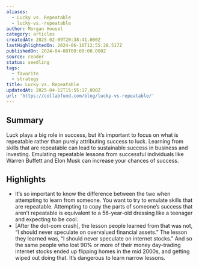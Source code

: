 ```yaml
---
aliases:
  - Lucky vs. Repeatable
  - lucky-vs.-repeatable
author: Morgan Housel
category: articles
createdAt: 2025-02-09T20:38:41.000Z
lastHighlightedOn: 2024-06-16T12:55:28.517Z
publishedOn: 2024-04-08T00:00:00.000Z
source: reader
status: seedling
tags:
  - favorite
  - strategy
title: Lucky vs. Repeatable
updatedAt: 2025-04-12T15:55:17.000Z
url: 'https://collabfund.com/blog/lucky-vs-repeatable/'
---
```

## Summary

Luck plays a big role in success, but it’s important to focus on what is repeatable rather than purely attributing success to luck. Learning from skills that are repeatable can lead to sustainable success in business and investing. Emulating repeatable lessons from successful individuals like Warren Buffett and Elon Musk can increase your chances of success.

## Highlights

- It’s so important to know the difference between the two when attempting to learn from someone. You want to try to emulate skills that are repeatable. Attempting to copy the parts of someone’s success that aren’t repeatable is equivalent to a 56-year-old dressing like a teenager and expecting to be cool.
- [After the dot-com crash], the lesson people learned from that was not, “I should never speculate on overvalued financial assets.” The lesson they learned was, “I should never speculate on internet stocks.” And so the same people who lost 90% or more of their money day-trading internet stocks ended up flipping homes in the mid 2000s, and getting wiped out doing that. It’s dangerous to learn narrow lessons.

